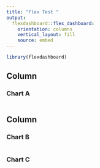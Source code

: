 ```yaml
---
title: "Flex Test "
output: 
  flexdashboard::flex_dashboard:
    orientation: columns
    vertical_layout: fill
    source: embed 
---
```


```r
library(flexdashboard)
```

Column {data-width=650}
-----------------------------------------------------------------------

### Chart A

```r

```

Column {data-width=350}
-----------------------------------------------------------------------

### Chart B

```r

```

### Chart C

```r

```

